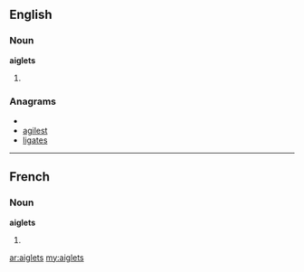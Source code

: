 ==English==

===Noun===
'''aiglets'''

# {{plural of|aiglet}}

===Anagrams===
* {{alphagram|aegilst}}
* [[agilest#English|agilest]]
* [[ligates#English|ligates]]


----

==French==

===Noun===
'''aiglets''' {{m}}

# {{plural of|lang=French|aiglet}}

[[ar:aiglets]]
[[my:aiglets]]